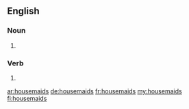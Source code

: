 ==English==

===Noun===
{{head|en|plural}}

# {{plural of|housemaid|lang=en}}

===Verb===
{{head|en}}

# {{en-third-person singular of|housemaid}}

[[ar:housemaids]]
[[de:housemaids]]
[[fr:housemaids]]
[[my:housemaids]]
[[fi:housemaids]]